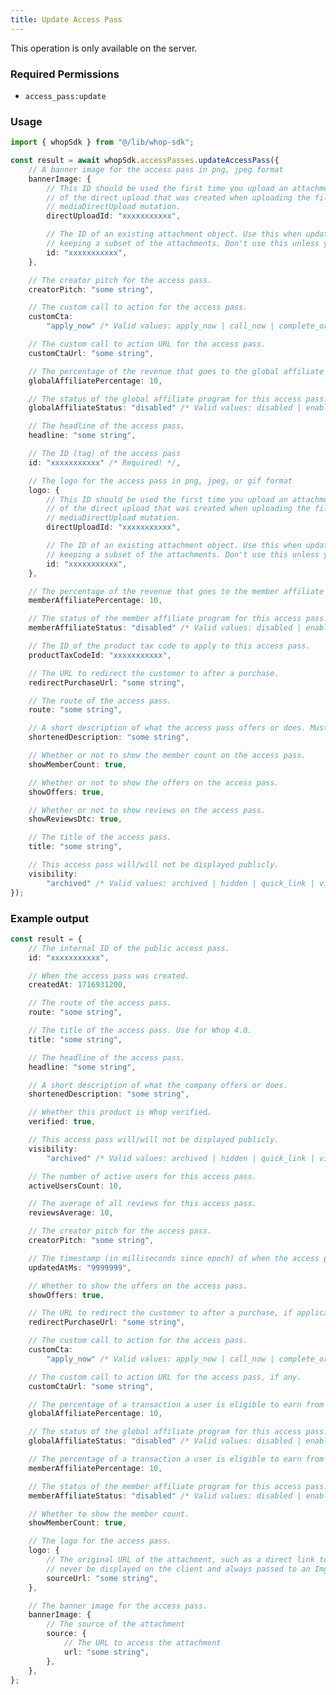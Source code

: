 ```yaml
---
title: Update Access Pass
---
```

<Note>This operation is only available on the server.</Note>

### Required Permissions
 - `access_pass:update`

### Usage

```typescript
import { whopSdk } from "@/lib/whop-sdk";

const result = await whopSdk.accessPasses.updateAccessPass({
	// A banner image for the access pass in png, jpeg format
	bannerImage: {
		// This ID should be used the first time you upload an attachment. It is the ID
		// of the direct upload that was created when uploading the file to S3 via the
		// mediaDirectUpload mutation.
		directUploadId: "xxxxxxxxxxx",

		// The ID of an existing attachment object. Use this when updating a resource and
		// keeping a subset of the attachments. Don't use this unless you know what you're doing.
		id: "xxxxxxxxxxx",
	},

	// The creator pitch for the access pass.
	creatorPitch: "some string",

	// The custom call to action for the access pass.
	customCta:
		"apply_now" /* Valid values: apply_now | call_now | complete_order | contact_us | donate_now | get_access | get_offer | join | order_now | purchase | shop_now | sign_up | subscribe */,

	// The custom call to action URL for the access pass.
	customCtaUrl: "some string",

	// The percentage of the revenue that goes to the global affiliate program.
	globalAffiliatePercentage: 10,

	// The status of the global affiliate program for this access pass.
	globalAffiliateStatus: "disabled" /* Valid values: disabled | enabled */,

	// The headline of the access pass.
	headline: "some string",

	// The ID (tag) of the access pass
	id: "xxxxxxxxxxx" /* Required! */,

	// The logo for the access pass in png, jpeg, or gif format
	logo: {
		// This ID should be used the first time you upload an attachment. It is the ID
		// of the direct upload that was created when uploading the file to S3 via the
		// mediaDirectUpload mutation.
		directUploadId: "xxxxxxxxxxx",

		// The ID of an existing attachment object. Use this when updating a resource and
		// keeping a subset of the attachments. Don't use this unless you know what you're doing.
		id: "xxxxxxxxxxx",
	},

	// The percentage of the revenue that goes to the member affiliate program.
	memberAffiliatePercentage: 10,

	// The status of the member affiliate program for this access pass.
	memberAffiliateStatus: "disabled" /* Valid values: disabled | enabled */,

	// The ID of the product tax code to apply to this access pass.
	productTaxCodeId: "xxxxxxxxxxx",

	// The URL to redirect the customer to after a purchase.
	redirectPurchaseUrl: "some string",

	// The route of the access pass.
	route: "some string",

	// A short description of what the access pass offers or does. Must be 150 chars or less.
	shortenedDescription: "some string",

	// Whether or not to show the member count on the access pass.
	showMemberCount: true,

	// Whether or not to show the offers on the access pass.
	showOffers: true,

	// Whether or not to show reviews on the access pass.
	showReviewsDtc: true,

	// The title of the access pass.
	title: "some string",

	// This access pass will/will not be displayed publicly.
	visibility:
		"archived" /* Valid values: archived | hidden | quick_link | visible */,
});

```

### Example output

```typescript
const result = {
	// The internal ID of the public access pass.
	id: "xxxxxxxxxxx",

	// When the access pass was created.
	createdAt: 1716931200,

	// The route of the access pass.
	route: "some string",

	// The title of the access pass. Use for Whop 4.0.
	title: "some string",

	// The headline of the access pass.
	headline: "some string",

	// A short description of what the company offers or does.
	shortenedDescription: "some string",

	// Whether this product is Whop verified.
	verified: true,

	// This access pass will/will not be displayed publicly.
	visibility:
		"archived" /* Valid values: archived | hidden | quick_link | visible */,

	// The number of active users for this access pass.
	activeUsersCount: 10,

	// The average of all reviews for this access pass.
	reviewsAverage: 10,

	// The creator pitch for the access pass.
	creatorPitch: "some string",

	// The timestamp (in milliseconds since epoch) of when the access pass was updated
	updatedAtMs: "9999999",

	// Whether to show the offers on the access pass.
	showOffers: true,

	// The URL to redirect the customer to after a purchase, if applicable.
	redirectPurchaseUrl: "some string",

	// The custom call to action for the access pass.
	customCta:
		"apply_now" /* Valid values: apply_now | call_now | complete_order | contact_us | donate_now | get_access | get_offer | join | order_now | purchase | shop_now | sign_up | subscribe */,

	// The custom call to action URL for the access pass, if any.
	customCtaUrl: "some string",

	// The percentage of a transaction a user is eligible to earn from the whop marketplace global affiliate program.
	globalAffiliatePercentage: 10,

	// The status of the global affiliate program for this access pass.
	globalAffiliateStatus: "disabled" /* Valid values: disabled | enabled */,

	// The percentage of a transaction a user is eligible to earn from the whop marketplace member affiliate program.
	memberAffiliatePercentage: 10,

	// The status of the member affiliate program for this access pass.
	memberAffiliateStatus: "disabled" /* Valid values: disabled | enabled */,

	// Whether to show the member count.
	showMemberCount: true,

	// The logo for the access pass.
	logo: {
		// The original URL of the attachment, such as a direct link to S3. This should
		// never be displayed on the client and always passed to an Imgproxy transformer.
		sourceUrl: "some string",
	},

	// The banner image for the access pass.
	bannerImage: {
		// The source of the attachment
		source: {
			// The URL to access the attachment
			url: "some string",
		},
	},
};

```

